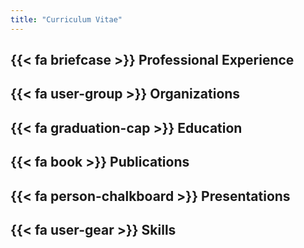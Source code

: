 ```yaml
---
title: "Curriculum Vitae"
---
```


## {{< fa briefcase >}} Professional Experience

## {{< fa user-group >}} Organizations

## {{< fa graduation-cap >}} Education

## {{< fa book >}} Publications

## {{< fa person-chalkboard >}} Presentations

## {{< fa user-gear >}} Skills